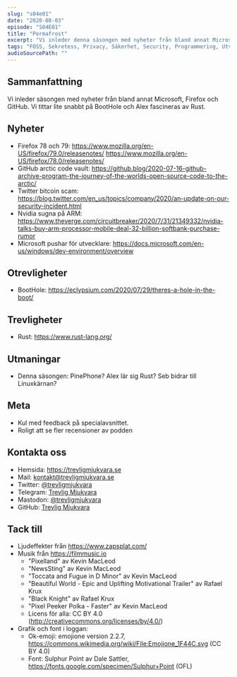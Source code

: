 ```yaml
---
slug: "s04e01"
date: "2020-08-03"
episode: "S04E01"
title: "Permafrost"
excerpt: "Vi inleder denna säsongen med nyheter från bland annat Microsoft, Firefox och Github. Vi tittar lite snabbt på BootHole och Alex fascineras av Rust." 
tags: "FOSS, Sekretess, Privacy, Säkerhet, Security, Programmering, Utveckling, RaspberryPi, Mjukvara, PinePhone, Technology, Linux, Open Source, git, vim, Firefox, Mozilla, GitHub, Twitter, Nvidia, ARM, Microsoft, Developers, BootHole, Rust, npm"
audioSourcePath: ""
---
```


## Sammanfattning
Vi inleder säsongen med nyheter från bland annat Microsoft, Firefox och GitHub. Vi tittar lite snabbt på BootHole och Alex fascineras av Rust. 

## Nyheter
- Firefox 78 och 79: https://www.mozilla.org/en-US/firefox/79.0/releasenotes/ https://www.mozilla.org/en-US/firefox/78.0/releasenotes/
- GitHub arctic code vault: https://github.blog/2020-07-16-github-archive-program-the-journey-of-the-worlds-open-source-code-to-the-arctic/
- Twitter bitcoin scam: https://blog.twitter.com/en_us/topics/company/2020/an-update-on-our-security-incident.html
- Nvidia sugna på ARM: https://www.theverge.com/circuitbreaker/2020/7/31/21349332/nvidia-talks-buy-arm-processor-mobile-deal-32-billion-softbank-purchase-rumor
- Microsoft pushar för utvecklare: https://docs.microsoft.com/en-us/windows/dev-environment/overview

## Otrevligheter
- BootHole: https://eclypsium.com/2020/07/29/theres-a-hole-in-the-boot/

## Trevligheter
- Rust: https://www.rust-lang.org/

## Utmaningar
- Denna säsongen: PinePhone? Alex lär sig Rust? Seb bidrar till Linuxkärnan?

## Meta
- Kul med feedback på specialavsnittet. 
- Roligt att se fler recensioner av podden

## Kontakta oss

- Hemsida: https://trevligmjukvara.se
- Mail: kontakt@trevligmjukvara.se
- Twitter: [@trevligmjukvara](https://twitter.com/trevligmjukvara)
- Telegram: [Trevlig Mjukvara](https://t.me/trevligmjukvara)
- Mastodon: [@trevligmjukvara](https://mastodon.linuxkompis.se/@trevligmjukvara)
- GitHub: [Trevlig Mjukvara](https://github.com/trevligmjukvara)

## Tack till

- Ljudeffekter från https://www.zapsplat.com/
- Musik från https://filmmusic.io
  - "Pixelland" av Kevin MacLeod
  - "NewsSting" av Kevin MacLeod
  - "Toccata and Fugue in D Minor" av Kevin MacLeod
  - "Beautiful World - Epic and Uplifting Motivational Trailer" av Rafael Krux
  - "Black Knight" av Rafael Krux
  - "Pixel Peeker Polka - Faster" av Kevin MacLeod
  - Licens för alla: CC BY 4.0 (http://creativecommons.org/licenses/by/4.0/)
- Grafik och font i loggan:
  - Ok-emoji: emojione version 2.2.7, https://commons.wikimedia.org/wiki/File:Emojione_1F44C.svg (CC BY 4.0)
  - Font: Sulphur Point av Dale Sattler, https://fonts.google.com/specimen/Sulphur+Point (OFL)
